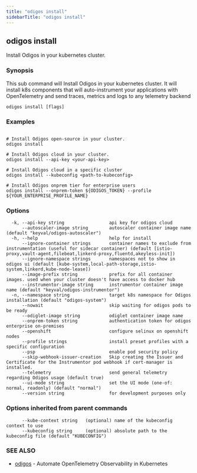 ```yaml
---
title: "odigos install"
sidebarTitle: "odigos install"
---
```

## odigos install

Install Odigos in your kubernetes cluster.

### Synopsis

This sub command will Install Odigos in your kubernetes cluster.
It will install k8s components that will auto-instrument your applications with OpenTelemetry and send traces, metrics and logs to any telemetry backend

```
odigos install [flags]
```

### Examples

```

# Install Odigos open-source in your cluster.
odigos install

# Install Odigos cloud in your cluster.
odigos install --api-key <your-api-key>

# Install Odigos cloud in a specific cluster
odigos install --kubeconfig <path-to-kubeconfig>

# Install Odigos onprem tier for enterprise users
odigos install --onprem-token ${ODIGOS_TOKEN} --profile ${YOUR_ENTERPRISE_PROFILE_NAME}

```

### Options

```
  -k, --api-key string                 api key for odigos cloud
      --autoscaler-image string        autoscaler container image name (default "keyval/odigos-autoscaler")
  -h, --help                           help for install
      --ignore-container strings       container names to exclude from instrumentation (useful for sidecar container) (default [istio-proxy,vault-agent,filebeat,linkerd-proxy,fluentd,akeyless-init])
      --ignore-namespace strings       namespaces not to show in odigos ui (default [kube-system,local-path-storage,istio-system,linkerd,kube-node-lease])
      --image-prefix string            prefix for all container images. used when your cluster doesn't have access to docker hub
      --instrumentor-image string      instrumentor container image name (default "keyval/odigos-instrumentor")
  -n, --namespace string               target k8s namespace for Odigos installation (default "odigos-system")
      --nowait                         skip waiting for odigos pods to be ready
      --odiglet-image string           odiglet container image name
      --onprem-token string            authentication token for odigos enterprise on-premises
      --openshift                      configure selinux on openshift nodes
      --profile strings                install preset profiles with a specific configuration
      --psp                            enable pod security policy
      --skip-webhook-issuer-creation   Skip creating the Issuer and Certificate for the Instrumentor pod webhook if cert-manager is installed.
      --telemetry                      send general telemetry regarding Odigos usage (default true)
      --ui-mode string                 set the UI mode (one-of: normal, readonly) (default "normal")
      --version string                 for development purposes only
```

### Options inherited from parent commands

```
      --kube-context string   (optional) name of the kubeconfig context to use
      --kubeconfig string     (optional) absolute path to the kubeconfig file (default "KUBECONFIG")
```

### SEE ALSO

* [odigos](/cli/odigos)	 - Automate OpenTelemetry Observability in Kubernetes